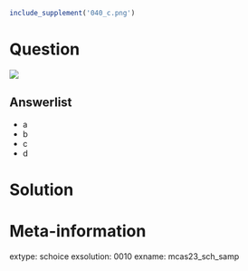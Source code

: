 ```r
include_supplement('040_c.png')
```

Question
========

![](040_c.png)

Answerlist
--------
* a
* b
* c
* d

Solution
========

Meta-information
============
extype: schoice
exsolution: 0010
exname: mcas23_sch_samp
